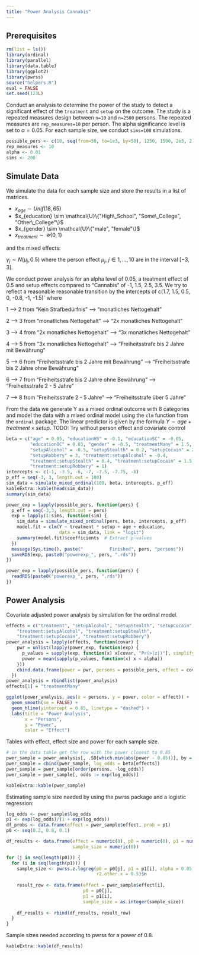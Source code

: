```yaml
---
title: "Power Analysis Cannabis"
---
```


## Prerequisites

```r
rm(list = ls())
library(ordinal)
library(parallel)
library(data.table)
library(ggplot2)
library(pwrss)
source("helpers.R")
eval = FALSE
set.seed(123L)
```

Conduct an analysis to determine the power of the study to detect a significant effect of the `treatment` and `setup` on the outcome. The study is a repeated measures design between `n=10` and `n=2500` persons. The repeated measures are `rep_measures=10` per person. The alpha significance level is set to $\alpha = 0.05$. For each sample size, we conduct `sims=100` simulations.

```r
possible_pers <- c(10, seq(from=50, to=1e3, by=50), 1250, 1500, 2e3, 2.5e3, 3e3)
rep_measures <- 10
alpha <- 0.01     
sims <- 200 
```

## Simulate Data

We simulate the data for each sample size and store the results in a list of matrices.

-   $x_{age} \sim Unif(18, 65)$
-   $x_{education} \sim \mathcal{U}\{"High\_School", "Some\_College", "Other\_College"\}$
-   $x_{gender} \sim \mathcal{U}\{"male", "female"\}$
-   $x_{treatment} \sim \mathcal{U}\{0, 1\}$

and the mixed effects:

$\gamma_j \sim N(\mu_j, 0.5)$ where the person effect $\mu_j,\ j \in 1, \ldots, 10$ are in the interval $[-3, 3]$.

We conduct power analysis for an alpha level of 0.05, a treatment effect of 0.5 and setup effects compared to "Cannabis" of -1, 1.5, 2.5, 3.5. We try to reflect a reasonable reasonable transition by the intercepts of c(1.7, 1.5, 0.5, 0, -0.8, -1, -1.5)\` where

1 --\> 2 from "Kein Strafbedürfnis" --\> "monatliches Nettogehalt"

2 --\> 3 from "monatliches Nettogehalt" --\> "2x monatliches Nettogehalt"

3 --\> 4 from "2x monatliches Nettogehalt" --\> "3x monatliches Nettogehalt"

4 --\> 5 from "3x monatliches Nettogehalt" --\> "Freiheitsstrafe bis 2 Jahre mit Bewährung"

5 --\> 6 from "Freiheitsstrafe bis 2 Jahre mit Bewährung" --\> "Freiheitsstrafe bis 2 Jahre ohne Bewährung"

6 --\> 7 from "Freiheitsstrafe bis 2 Jahre ohne Bewährung" --\> "Freiheitsstrafe 2 - 5 Jahre"

7 --\> 8 from "Freiheitsstrafe 2 - 5 Jahre" --\> "Freiheitsstrafe über 5 Jahre"

From the data we generate Y as a mixed ordinal outcome with 8 categories and model the data with a mixed ordinal model using the `clm` function from the `ordinal` package. The linear predictor is given by the formula $Y \sim age + treatment \times setup$. TODO: Try without person effect and covariate control

```r
beta = c("age" = 0.05, "educationHS" = -0.1, "educationSC" = -0.05,
         "educationOC" = 0.03, "gender" = -0.5, "treatmentMany" = 1.5,
         "setupAlcohol" = -0.5, "setupStealth" = 0.2, "setupCocain" = 2.5,
         "setupRobbery" = 3, "treatment:setupAlcohol" = -0.4,
         "treatment:setupStealth" = 0.4, "treatment:setupCocain" = 1.5,
         "treatment:setupRobbery" = 1)
intercepts <- c(-1, -3.5, -6, -7, -7.5, -7.75, -8)
p_eff = seq(-3, 3, length.out = 100)
sim_data = simulate_mixed_ordinal(100, beta, intercepts, p_eff)
kableExtra::kable(head(sim_data))
summary(sim_data)
```

```r
power_exp = lapply(possible_pers, function(pers) {
  p_eff = seq(-3,3, length.out = pers)
  exp = lapply(1:sims, function(sim) {
    sim_data = simulate_mixed_ordinal(pers, beta, intercepts, p_eff)
    model.fit = clm(Y ~ treatment * setup + age + education,
                    data = sim_data, link = "logit")
    summary(model.fit)$coefficients  # Extract p-values
  })
  message(Sys.time(), paste("          Finished", pers, "persons"))
  saveRDS(exp, paste0("powerexp_", pers, ".rds"))
})
```

```r
power_exp = lapply(possible_pers, function(pers) {
  readRDS(paste0("powerexp_", pers, ".rds"))
})
```

## Power Analysis

Covariate adjusted power analysis by simulation for the ordinal model.

```r
effects = c("treatment", "setupAlcohol", "setupStealth", "setupCocain", "setupRobbery",
    "treatment:setupAlcohol", "treatment:setupStealth",
    "treatment:setupCocain", "treatment:setupRobbery")
power_analysis = lapply(effects, function(covar) {
    pwr = unlist(lapply(power_exp, function(exp) {
      p_values = sapply(exp, function(x) x[covar, "Pr(>|z|)"], simplify = "vector")
      power = mean(sapply(p_values, function(x) x < alpha))
    }))
    cbind.data.frame(power = pwr, persons = possible_pers, effect = covar)
  })
power_analysis = rbindlist(power_analysis)
effects[1] = "treatmentMany"
```

```r
ggplot(power_analysis, aes(x = persons, y = power, color = effect)) +
  geom_smooth(se = FALSE) +
  geom_hline(yintercept = 0.85, linetype = "dashed") +
  labs(title = "Power Analysis",
       x = "Persons",
       y = "Power",
       color = "Effect")
```

Tables with effect, effect size and power for each sample size.

```r
# in the data table get the row with the power closest to 0.85
pwer_sample = power_analysis[, .SD[which.min(abs(power - 0.85))], by = effect]
pwer_sample = cbind(pwer_sample, log_odds = beta[effects])
pwer_sample = pwer_sample[order(persons, -log_odds)]
pwer_sample = pwer_sample[, odds := exp(log_odds)]
```

```r
kableExtra::kable(pwer_sample)

```

Estimating sample size needed by using the pwrss package and a logistic regression:

```r
log_odds <- pwer_sample$log_odds
p1 <- exp(log_odds)/(1 + exp(log_odds))
df_probs <- data.frame(effect = pwer_sample$effect, prob = p1)
p0 <- seq(0.2, 0.8, 0.1)

df_results <- data.frame(effect = numeric(0), p0 = numeric(0), p1 = numeric(0),
                         sample_size = numeric(0))

for (j in seq(length(p0))) {
  for (i in seq(length(p1))) {
    sample_size <- pwrss.z.logreg(p0 = p0[j], p1 = p1[i], alpha = 0.05, power = 0.8,
                                  r2.other.x = 0.5)$n
    
    result_row <- data.frame(effect = pwer_sample$effect[i],
                             p0 = p0[j],
                             p1 = p1[i],
                             sample_size = as.integer(sample_size))
    
    df_results <- rbind(df_results, result_row)
  }
}


```

Sample sizes needed according to pwrss for a power of 0.8.

```r
kableExtra::kable(df_results)
```
